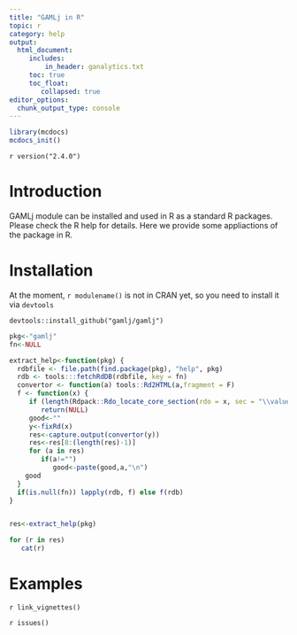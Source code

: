 ```yaml
---
title: "GAMLj in R"
topic: r
category: help
output: 
  html_document:
     includes:
         in_header: ganalytics.txt
     toc: true
     toc_float:
        collapsed: true
editor_options: 
  chunk_output_type: console
---
```



```r
library(mcdocs)
mcdocs_init()
```

`r version("2.4.0")` 

# Introduction

GAMLj module can be installed and used in R as a standard R packages. Please check the R help for details. Here we provide some appliactions of the package in R.

# Installation

At the moment, `r modulename()` is not in CRAN yet, so you need to install it via `devtools`

```
devtools::install_github("gamlj/gamlj")
```

```r

pkg<-"gamlj"
fn<-NULL

extract_help<-function(pkg) {
  rdbfile <- file.path(find.package(pkg), "help", pkg)
  rdb <- tools:::fetchRdDB(rdbfile, key = fn)
  convertor <- function(a) tools::Rd2HTML(a,fragment = F)
  f <- function(x) {
     if (length(Rdpack::Rdo_locate_core_section(rdo = x, sec = "\\value"))==0)
        return(NULL)
     good<-""
     y<-fixRd(x)
     res<-capture.output(convertor(y))
     res<-res[8:(length(res)-1)]
     for (a in res)
        if(a!="")
           good<-paste(good,a,"\n")
    good
  }
  if(is.null(fn)) lapply(rdb, f) else f(rdb)
}


res<-extract_help(pkg) 

```

```r

for (r in res)
   cat(r)

```

# Examples 

`r link_vignettes()`


`r issues()`
